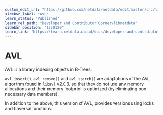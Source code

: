 ```yaml
---
custom_edit_url: "https://github.com/netdata/netdata/edit/master/src/libnetdata/avl/README.md"
sidebar_label: "AVL"
learn_status: "Published"
learn_rel_path: "Developer and Contributor Corner/libnetdata"
sidebar_position: "1320120"
learn_link: "https://learn.netdata.cloud/docs/developer-and-contributor-corner/libnetdata/avl"
---
```



# AVL

AVL is a library indexing objects in B-Trees.

`avl_insert()`, `avl_remove()` and `avl_search()` are adaptations
of the AVL algorithm found in `libavl` v2.0.3, so that they do not
use any memory allocations and their memory footprint is optimized
(by eliminating non-necessary data members).

In addition to the above, this version of AVL, provides versions using locks
and traversal functions.

